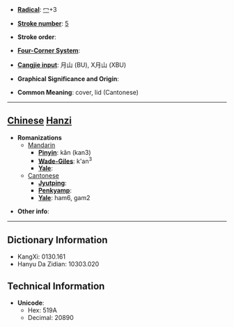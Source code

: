 * '''[[Wiktionary:Chinese radical index| Radical]]''': [[Wiktionary:Chinese radical index 冖|冖]]+3

* '''[[Wiktionary:Chinese total strokes index|Stroke number]]''': [[Wiktionary:Chinese total strokes index 5|5]]

* '''Stroke order''': 

* '''[[Wiktionary:Chinese four corner index|Four-Corner System]]''': 

* '''[[Wiktionary:Chinese Cangjie index|Cangjie input]]''': 月山 (BU), X月山 (XBU)

* '''Graphical Significance and Origin''': 

* '''Common Meaning''': cover, lid (Cantonese)

----

== [[Chinese]] [[Hanzi]] ==

* '''Romanizations'''
** [[Mandarin]]
*** '''[[Pinyin]]''': kǎn (kan3)
*** '''[[Wade-Giles]]''': k'an<sup>3</sup>
*** '''[[Yale]]''': 
**[[Cantonese]]
***'''[[Jyutping]]''':
***'''[[Penkyamp]]''': 
***'''[[Yale]]''': ham6, gam2

* '''Other info''': 

----

== Dictionary Information ==

* KangXi: 0130.161
* Hanyu Da Zidian: 10303.020

== Technical Information ==

* '''Unicode''':
** Hex: 519A
** Decimal: 20890